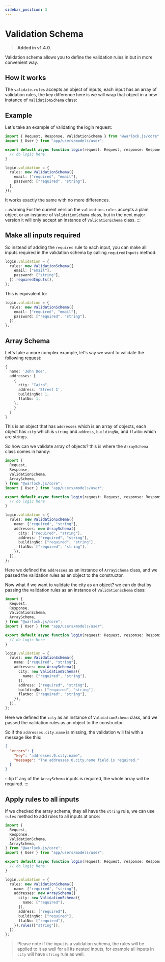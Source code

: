 ```yaml
---
sidebar_position: 3
---
```


# Validation Schema

> **Added in v1.4.0**.

Validation schema allows you to define the validation rules in but in more convenient way.

## How it works

The `validate.rules` accepts an object of inputs, each input has an array of validation rules, the key difference here is we will wrap that object in a new instance of `ValidationSchema` class:

## Example

Let's take an example of validating the login request:

```ts title="src/app/users/controllers/auth/login.ts"
import { Request, Response, ValidationSchema } from "@warlock.js/core";
import { User } from "app/users/models/user";

export default async function login(request: Request, response: Response) {
  // do logic here
}

login.validation = {
  rules: new ValidationSchema({
    email: ["required", "email"],
    password: ["required", "string"],
  },
});
```

It works exactly the same with no more differences.

:::warning
For the current version the `validation.rules` accepts a plain object or an instance of `ValidationSchema` class, but in the next major version it will only accept an instance of `ValidationSchema` class.
:::

## Make all inputs required

So instead of adding the `required` rule to each input, you can make all inputs required in the validation schema by calling `requiredInputs` method:

```ts
login.validation = {
  rules: new ValidationSchema({
    email: ["email"],
    password: ["string"],
  }).requiredInputs(),
};
```

This is equivalent to:

```ts
login.validation = {
  rules: new ValidationSchema({
    email: ["required", "email"],
    password: ["required", "string"],
  }),
};
```

## Array Schema

Let's take a more complex example, let's say we want to validate the following request:

```ts
{
  name: 'John Doe',
  addresses: [
    {
      city: "Cairo",
      address: 'Street 1',
      buildingNo: 1,
      flatNo: 1,
    },
    }
  ]
}
```

This is an object that has `addresses` which is an array of objects, each object has `city` which is `string` and `address`, `buildingNo`, and `flatNo` which are strings.

So how can we validate array of objects? this is where the `ArraySchema` class comes in handy:

```ts
import {
  Request,
  Response,
  ValidationSchema,
  ArraySchema,
} from "@warlock.js/core";
import { User } from "app/users/models/user";

export default async function login(request: Request, response: Response) {
  // do logic here
}

login.validation = {
  rules: new ValidationSchema({
    name: ["required", "string"],
    addresses: new ArraySchema({
      city: ["required", "string"],
      address: ["required", "string"],
      buildingNo: ["required", "string"],
      flatNo: ["required", "string"],
    }),
  }),
};
```

Here we defined the `addresses` as an instance of `ArraySchema` class, and we passed the validation rules as an object to the constructor.

Now what if we want to validate the city as an object? we can do that by passing the validation rules as an instance of `ValidationSchema` class:

```ts
import {
  Request,
  Response,
  ValidationSchema,
  ArraySchema,
} from "@warlock.js/core";
import { User } from "app/users/models/user";

export default async function login(request: Request, response: Response) {
  // do logic here
}

login.validation = {
  rules: new ValidationSchema({
    name: ["required", "string"],
    addresses: new ArraySchema({
      city: new ValidationSchema({
        name: ["required", "string"],
      }),
      address: ["required", "string"],
      buildingNo: ["required", "string"],
      flatNo: ["required", "string"],
    }),
  }),
};
```

Here we defined the `city` as an instance of `ValidationSchema` class, and we passed the validation rules as an object to the constructor.

So if the `addresses.city.name` is missing, the validation will fai with a message like this:

```json
{
  "errors": {
    "key": "addresses.0.city.name",
    "message": "The addresses.0.city.name field is required."
  }
}
```

:::tip
If any of the `ArraySchema` inputs is required, the whole array will be required.
:::

## Apply rules to all inputs

If we checked the array schema, they all have the `string` rule, we can use `rules` method to add rules to all inputs at once:

```ts
import {
  Request,
  Response,
  ValidationSchema,
  ArraySchema,
} from "@warlock.js/core";
import { User } from "app/users/models/user";

export default async function login(request: Request, response: Response) {
  // do logic here
}

login.validation = {
  rules: new ValidationSchema({
    name: ["required", "string"],
    addresses: new ArraySchema({
      city: new ValidationSchema({
        name: ["required"],
      }),
      address: ["required"],
      buildingNo: ["required"],
      flatNo: ["required"],
    }).rules(["string"]),
  }),
};
```

> Please note if the input is a validation schema, the rules will be applied to it as well for all its nested inputs, for example all inputs in `city` will have `string` rule as well.
